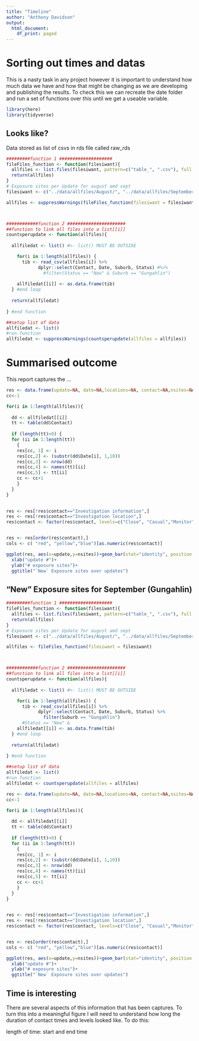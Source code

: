 ```yaml
---
title: "Timeline"
author: "Anthony Davidson"
output:
  html_document:
    df_print: paged
---
```


# Sorting out times and datas

This is a nasty task in any project however it is important to understand how much data we have and how that might be changing as we are developing and publishing the results. To check this we can recreate the date folder and run a set of functions over this until we get a useable variable.

```r
library(here)
library(tidyverse)
```

## Looks like?

Data stored as list of csvs in rds file called raw_rds

```r
#########function 1 ####################
fileFiles_function <- function(filesiwant){
  allfiles <- list.files(filesiwant, pattern=c("table_", ".csv"), full.names = TRUE)
  return(allfiles)
}
# Exposure sites per Update for august amd sept
filesiwant <- c("../data/allfiles/August/", "../data/allfiles/September/")

allfiles <- suppressWarnings(fileFiles_function(filesiwant = filesiwant))



############function 2 ######################
##function to link all files into a list[[i]]
countsperupdate <- function(allfiles){
  
  allfiledat <- list() #<- list() MUST BE OUTSIDE

    for(i in 1:length(allfiles)) {
      tib <- read_csv(allfiles[i]) %>%
            dplyr::select(Contact, Date, Suburb, Status) #%>%
              #filter(Status == "New" & Suburb == "Gungahlin")
      
    allfiledat[[i]] <- as.data.frame(tib)
  } #end loop
  
  return(allfiledat)
  
} #end function

##setup list of data
allfiledat <- list()
#run function
allfiledat <- suppressWarnings(countsperupdate(allfiles = allfiles))
```

# Summarised outcome {.tabset}

This report captures the ...

```r
res <- data.frame(update=NA, date=NA,locations=NA, contact=NA,nsites=NA )
cc<-1         

for(i in 1:length(allfiles)){
  
  dd <- allfiledat[[i]]         
  tt <- table(dd$Contact)
  
  if (length(tt)>0) {
  for (ii in 1:length(tt))
    {
    res[cc, 1] <- i
    res[cc,2] <- (substr(dd$Date[i], 1,10))
    res[cc,3] <- nrow(dd)
    res[cc,4] <- names(tt)[ii]
    res[cc,5] <- tt[ii]
    cc <- cc+1
    }
  }
}
  

res <- res[!res$contact=="Investigation information",]
res <- res[!res$contact=="Investigation location",]
res$contact <- factor(res$contact, levels=c("Close", "Casual","Monitor"))


res <- res[order(res$contact),]
cols <- c( "red", "yellow","blue")[as.numeric(res$contact)]

ggplot(res, aes(x=update,y=nsites))+geom_bar(stat="identity", position = "stack", width=1, aes(fill=contact))+
  xlab("update #")+
  ylab("# exposure sites")+
  ggtitle("`New` Exposure sites over updates")
```


<!-- ## "New" Exposure sites per update (since outbreak) -->

<!-- ```{r echo = FALSE, message = FALSE, warning = FALSE} -->
<!-- #csvs generated from -->
<!-- # source("R/resAugustScript.R") -->
<!-- # and -->
<!-- # source("R/resSeptemberscript.R") -->

<!-- #new entries rather than accumulation of cases held by ACT -->
<!-- resA <- read.csv('../data/resAugust.csv') -->
<!-- resS <- read.csv('../data/resSeptember.csv') -->

<!-- resS<- resS %>% -->
<!--   mutate(update = max(resA$update )+ update) -->

<!-- res <- bind_rows(resA, resS) -->

<!-- ggplot(res, aes(x=update,y=nsites))+geom_bar(stat="identity", position = "stack", width=1, aes(fill=contact))+ -->
<!--   xlab("update #")+ -->
<!--   ylab("# exposure sites")+ -->
<!--   ggtitle("`New` Exposure sites over updates") -->
<!-- ``` -->

<!-- ## September -->

<!-- ```{r echo = FALSE, message = FALSE, warning = FALSE} -->
<!-- # Exposure sites per Update -->
<!-- allfiles <- list.files("../data/allfiles/September/", pattern=c("table_", ".csv"), full.names = TRUE) -->

<!-- # allfilesA <- list.files("../data/allfiles/August/", pattern=c("table_", ".csv"), full.names = TRUE) -->


<!-- countsperupdate <- function(allfiles){ -->

<!--   allfiledat <- list() #<- list() MUST BE OUTSIDE -->

<!--     for(i in 1:length(allfiles)) { -->
<!--       tib <- read_csv(allfiles[i]) %>% -->
<!--             dplyr::select(Contact, Date, Suburb, Status) %>% -->
<!--               filter(Status == "New") -->
<!--       #add status = new or previous -->

<!--     allfiledat[[i]] <- as.data.frame(tib) -->
<!--   } #end loop -->

<!--   return(allfiledat) -->

<!-- } #end function -->

<!-- ##setup list of data -->
<!-- allfiledat <- list() -->

<!-- #run function -->
<!-- allfiledat <- countsperupdate(allfiles = allfiles) -->

<!-- res <- data.frame(update=NA, date=NA,locations=NA, contact=NA,nsites=NA ) -->
<!-- cc<-1          -->

<!-- for(i in 1:length(allfiles)){ -->

<!--   dd <- allfiledat[[i]]          -->
<!--   tt <- table(dd$Contact) -->

<!--   if (length(tt)>0) { -->
<!--   for (ii in 1:length(tt)) -->
<!--     { -->
<!--     res[cc, 1] <- i -->
<!--     res[cc,2] <- (substr(dd$Date[i], 1,10)) -->
<!--     res[cc,3] <- nrow(dd) -->
<!--     res[cc,4] <- names(tt)[ii] -->
<!--     res[cc,5] <- tt[ii] -->
<!--     cc <- cc+1 -->
<!--     } -->
<!--   } -->
<!-- } -->



<!-- res <- res[!res$contact=="Investigation information",] -->
<!-- res <- res[!res$contact=="Investigation location",] -->
<!-- res$contact <- factor(res$contact, levels=c("Close", "Casual","Monitor")) -->


<!-- res <- res[order(res$contact),] -->
<!-- cols <- c( "red", "yellow","blue")[as.numeric(res$contact)] -->

<!-- ggplot(res, aes(x=update,y=nsites))+geom_bar(stat="identity", position = "stack", width=1, aes(fill=contact))+xlab("update #")+ylab("# exposure sites")+ggtitle("Exposure sites over updates") -->

<!-- ``` -->

<!-- ## Days in outbreak and contact counts (only new entries) -->

<!-- Hot days in current dataset (only new entries)?  -->

<!-- This information is for visual understanding only and may not represent the true risk or prevalence in the community or areas defined below. -->

<!-- We can take a dynamic snapshot of the hot spots by taking this curated dataset and running the following analysis: -->

<!-- ```{r eval = TRUE , message = FALSE, warning = FALSE} -->
<!-- ############function 2 ###################### -->
<!-- ##function to link all files into a list[[i]] -->
<!-- countsperupdate <- function(allfiles){ -->

<!--   allfiledat <- list() #<- list() MUST BE OUTSIDE -->

<!--     for(i in 1:length(allfiles)) { -->
<!--       tib <- read_csv(allfiles[i]) %>% -->
<!--             dplyr::select(Contact, Date, Suburb, Status) #%>% -->
<!--               # filter(Status == "New") -->

<!--     allfiledat[[i]] <- as.data.frame(tib) -->
<!--   } #end loop -->

<!--   return(allfiledat) -->

<!-- } #end function -->

<!-- ##setup list of data -->
<!-- allfiledat <- list() -->
<!-- #run function -->
<!-- allfiledat <- countsperupdate(allfiles = allfiles) -->

<!-- #write this as  -->
<!-- for(i in 1:length(allfiles)){ -->

<!--   dd <- allfiledat[[i]]          -->
<!--   tt <- table(dd$Contact) -->

<!--   if (length(tt)>10) { -->
<!--   for (ii in 1:length(tt)) -->
<!--     { -->
<!--     res[cc, 1] <- i -->
<!--     res[cc,2] <- (substr(dd$Date[i], 1,10)) -->
<!--     res[cc,3] <- nrow(dd) -->
<!--     res[cc,4] <- names(tt)[ii] -->
<!--     res[cc,5] <- tt[ii] -->
<!--     cc <- cc+1 -->
<!--     } -->
<!--   } -->
<!-- } -->

<!-- glimpse(allfiledat) -->
<!-- # allfiledat -->

<!-- res1 <- filter(res,  nsites > 10) -->

<!-- res1 <- res1[!res1$contact=="Investigation information",] -->
<!-- res1 <- res1[!res1$contact=="Investigation location",] -->
<!-- res1$contact <- factor(res1$contact, levels=c("Close", "Casual","Monitor")) -->


<!-- res1 <- res1[order(res1$contact),] -->
<!-- cols <- c( "red", "yellow","blue")[as.numeric(res1$contact)] -->

<!-- ggplot(res1, aes(x=date,y=nsites))+geom_bar(stat="identity", position = "stack", width=1, aes(fill=contact))+ -->
<!--   xlab("update #")+ -->
<!--   ylab("# exposure sites")+ -->
<!--   ggtitle("Hotspots days (based on contact day)") -->

<!-- ``` -->

<!-- ## "New" Exposure sites for September (Dickson) -->

<!-- ```{r echo = FALSE, message = FALSE, warning = FALSE} -->
<!-- # Exposure sites per Update for august -->
<!-- allfiles <- list.files("../data/allfiles/September/", pattern=c("table_", ".csv"), full.names = TRUE) -->

<!-- countsperupdate <- function(allfiles){ -->

<!--   allfiledat <- list() #<- list() MUST BE OUTSIDE -->

<!--     for(i in 1:length(allfiles)) { -->
<!--       tib <- read_csv(allfiles[i]) %>% -->
<!--             dplyr::select(Contact, Date, Suburb, Status) %>% -->
<!--               filter(Status == "New" & Suburb == "Dickson") -->

<!--     allfiledat[[i]] <- as.data.frame(tib) -->
<!--   } #end loop -->

<!--   return(allfiledat) -->

<!-- } #end function -->

<!-- ##setup list of data -->
<!-- allfiledat <- list() -->

<!-- #run function -->
<!-- allfiledat <- countsperupdate(allfiles = allfiles) -->

<!-- res <- data.frame(update=NA, date=NA,locations=NA, contact=NA,nsites=NA ) -->
<!-- cc<-1          -->

<!-- for(i in 1:length(allfiles)){ -->

<!--   dd <- allfiledat[[i]]          -->
<!--   tt <- table(dd$Contact) -->

<!--   if (length(tt)>0) { -->
<!--   for (ii in 1:length(tt)) -->
<!--     { -->
<!--     res[cc, 1] <- i -->
<!--     res[cc,2] <- (substr(dd$Date[i], 1,10)) -->
<!--     res[cc,3] <- nrow(dd) -->
<!--     res[cc,4] <- names(tt)[ii] -->
<!--     res[cc,5] <- tt[ii] -->
<!--     cc <- cc+1 -->
<!--     } -->
<!--   } -->
<!-- } -->


<!-- res <- res[!res$contact=="Investigation information",] -->
<!-- res <- res[!res$contact=="Investigation location",] -->
<!-- res$contact <- factor(res$contact, levels=c("Close", "Casual","Monitor")) -->


<!-- res <- res[order(res$contact),] -->
<!-- cols <- c( "red", "yellow","blue")[as.numeric(res$contact)] -->

<!-- ggplot(res, aes(x=Date,y=nsites))+geom_bar(stat="identity", position = "stack", width=1, aes(fill=contact))+ -->
<!--   xlab("update #")+ -->
<!--   ylab("# exposure sites")+ -->
<!--   ggtitle("`New` Exposure sites over updates") -->

<!-- ``` -->

## "New" Exposure sites for September (Gungahlin)

```r
#########function 1 ####################
fileFiles_function <- function(filesiwant){
  allfiles <- list.files(filesiwant, pattern=c("table_", ".csv"), full.names = TRUE)
  return(allfiles)
}
# Exposure sites per Update for august amd sept
filesiwant <- c("../data/allfiles/August/", "../data/allfiles/September/")

allfiles <- fileFiles_function(filesiwant = filesiwant)



############function 2 ######################
##function to link all files into a list[[i]]
countsperupdate <- function(allfiles){
  
  allfiledat <- list() #<- list() MUST BE OUTSIDE

    for(i in 1:length(allfiles)) {
      tib <- read_csv(allfiles[i]) %>%
            dplyr::select(Contact, Date, Suburb, Status) %>%
              filter(Suburb == "Gungahlin")
      #Status == "New" & 
    allfiledat[[i]] <- as.data.frame(tib)
  } #end loop
  
  return(allfiledat)
  
} #end function

##setup list of data
allfiledat <- list()
#run function
allfiledat <- countsperupdate(allfiles = allfiles)

res <- data.frame(update=NA, date=NA,locations=NA, contact=NA,nsites=NA )
cc<-1         

for(i in 1:length(allfiles)){
  
  dd <- allfiledat[[i]]         
  tt <- table(dd$Contact)
  
  if (length(tt)>0) {
  for (ii in 1:length(tt))
    {
    res[cc, 1] <- i
    res[cc,2] <- (substr(dd$Date[i], 1,10))
    res[cc,3] <- nrow(dd)
    res[cc,4] <- names(tt)[ii]
    res[cc,5] <- tt[ii]
    cc <- cc+1
    }
  }
}
  

res <- res[!res$contact=="Investigation information",]
res <- res[!res$contact=="Investigation location",]
res$contact <- factor(res$contact, levels=c("Close", "Casual","Monitor"))


res <- res[order(res$contact),]
cols <- c( "red", "yellow","blue")[as.numeric(res$contact)]

ggplot(res, aes(x=update,y=nsites))+geom_bar(stat="identity", position = "stack", width=1, aes(fill=contact))+
  xlab("update #")+
  ylab("# exposure sites")+
  ggtitle("`New` Exposure sites over updates")

```



## Time is interesting

There are several aspects of this information that has been captures. To turn this into a meaningful figure I will need to understand how long the duration of contact times and levels looked like. To do this:

length of time: start and end time 

```r

```




